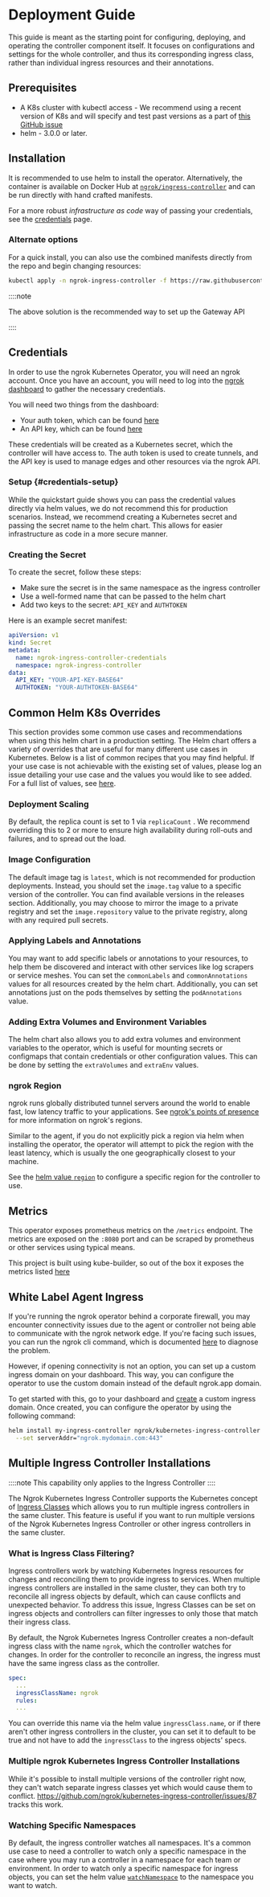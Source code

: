 

# Deployment Guide

This guide is meant as the starting point for configuring, deploying, and operating the controller component itself. It focuses on configurations and settings for the whole controller, and thus its corresponding ingress class, rather than individual ingress resources and their annotations.

## Prerequisites

- A K8s cluster with kubectl access - We recommend using a recent version of K8s and will specify and test past versions as a part of [this GitHub issue](https://github.com/ngrok/kubernetes-ingress-controller/issues/154)
- helm - 3.0.0 or later.

## Installation

It is recommended to use helm to install the operator. Alternatively, the container is available on Docker Hub at [`ngrok/ingress-controller`](https://hub.docker.com/r/ngrok/kubernetes-ingress-controller) and can be run directly with hand crafted manifests.

<Tabs groupId="k8s" queryString="k8s-basic">
	<TabItem value="ingress" label="Ingress Controller" default>
		<K8sIngressInstallExample />
	</TabItem>
	<TabItem value="gatewayAPI" label="Gateway API">
		<K8sGatewayAPIInstallExample />
	</TabItem>
</Tabs>

For a more robust _infrastructure as code_ way of passing your credentials, see the [credentials](#credentials-setup) page.

### Alternate options

<Tabs groupId="k8s" queryString="k8s-basic">
	<TabItem value="ingress" label="Ingress Controller" default>
For a quick install, you can also use the combined manifests directly from the repo and begin changing resources:

```bash
kubectl apply -n ngrok-ingress-controller -f https://raw.githubusercontent.com/ngrok/kubernetes-ingress-controller/main/manifest-bundle.yaml
```

  </TabItem>
  <TabItem value="gatewayAPI" label="Gateway API">
::::note

The above solution is the recommended way to set up the Gateway API

::::

  </TabItem>
</Tabs>

## Credentials

In order to use the ngrok Kubernetes Operator, you will need an ngrok account. Once you have an account, you will need to log into the [ngrok dashboard](https://dashboard.ngrok.com) to gather the necessary credentials.

You will need two things from the dashboard:

- Your auth token, which can be found [here](https://dashboard.ngrok.com/auth/your-authtoken)
- An API key, which can be found [here](https://dashboard.ngrok.com/api)

These credentials will be created as a Kubernetes secret, which the controller will have access to. The auth token is used to create tunnels, and the API key is used to manage edges and other resources via the ngrok API.

### Setup {#credentials-setup}

While the quickstart guide shows you can pass the credential values directly via helm values, we do not recommend this for production scenarios. Instead, we recommend creating a Kubernetes secret and passing the secret name to the helm chart. This allows for easier infrastructure as code in a more secure manner.

### Creating the Secret

To create the secret, follow these steps:

- Make sure the secret is in the same namespace as the ingress controller
- Use a well-formed name that can be passed to the helm chart
- Add two keys to the secret: `API_KEY` and `AUTHTOKEN`

Here is an example secret manifest:

```yaml
apiVersion: v1
kind: Secret
metadata:
  name: ngrok-ingress-controller-credentials
  namespace: ngrok-ingress-controller
data:
  API_KEY: "YOUR-API-KEY-BASE64"
  AUTHTOKEN: "YOUR-AUTHTOKEN-BASE64"
```

## Common Helm K8s Overrides

This section provides some common use cases and recommendations when using this helm chart in a production setting. The Helm chart offers a variety of overrides that are useful for many different use cases in Kubernetes. Below is a list of common recipes that you may find helpful. If your use case is not achievable with the existing set of values, please log an issue detailing your use case and the values you would like to see added. For a full list of values, see [here](https://github.com/ngrok/kubernetes-ingress-controller/blob/main/helm/ingress-controller/values.yaml).

### Deployment Scaling

By default, the replica count is set to 1 via `replicaCount` . We recommend overriding this to 2 or more to ensure high availability during roll-outs and failures, and to spread out the load.

### Image Configuration

The default image tag is `latest`, which is not recommended for production deployments. Instead, you should set the `image.tag` value to a specific version of the controller. You can find available versions in the releases section. Additionally, you may choose to mirror the image to a private registry and set the `image.repository` value to the private registry, along with any required pull secrets.

### Applying Labels and Annotations

You may want to add specific labels or annotations to your resources, to help them be discovered and interact with other services like log scrapers or service meshes. You can set the `commonLabels` and `commonAnnotations` values for all resources created by the helm chart. Additionally, you can set annotations just on the pods themselves by setting the `podAnnotations` value.

### Adding Extra Volumes and Environment Variables

The helm chart also allows you to add extra volumes and environment variables to the operator, which is useful for mounting secrets or configmaps that contain credentials or other configuration values. This can be done by setting the `extraVolumes` and `extraEnv` values.

### ngrok Region

ngrok runs globally distributed tunnel servers around the world to enable fast, low latency traffic to your applications. See [ngrok's points of presence](/network-edge/#points-of-presence) for more information on ngrok's regions.

Similar to the agent, if you do not explicitly pick a region via helm when installing the operator, the operator will attempt to pick the region with the least latency, which is usually the one geographically closest to your machine.

See the [helm value `region`](https://github.com/ngrok/kubernetes-ingress-controller/blob/main/helm/ingress-controller/README.md#controller-parameters) to configure a specific region for the controller to use.

## Metrics

This operator exposes prometheus metrics on the `/metrics` endpoint. The metrics are exposed on the `:8080` port and can be scraped by prometheus or other services using typical means.

This project is built using kube-builder, so out of the box it exposes the metrics listed [here](https://book.kubebuilder.io/reference/metrics-reference.html?highlight=metrics#default-exported-metrics-references)

## White Label Agent Ingress

If you're running the ngrok operator behind a corporate firewall, you may encounter connectivity issues due to the agent or controller not being able to communicate with the ngrok network edge. If you're facing such issues, you can run the ngrok cli command, which is documented [here](/guides/running-behind-firewalls) to diagnose the problem.

However, if opening connectivity is not an option, you can set up a custom ingress domain on your dashboard. This way, you can configure the operator to use the custom domain instead of the default ngrok.app domain.

To get started with this, go to your dashboard and [create](https://dashboard.ngrok.com/cloud-edge/domains) a custom ingress domain. Once created, you can configure the operator by using the following command:

```bash
helm install my-ingress-controller ngrok/kubernetes-ingress-controller \
  --set serverAddr="ngrok.mydomain.com:443"
```

## Multiple Ingress Controller Installations

::::note
This capability only applies to the Ingress Controller
::::

The Ngrok Kubernetes Ingress Controller supports the Kubernetes concept of [Ingress Classes](https://kubernetes.io/docs/concepts/services-networking/ingress/) which allows you to run multiple ingress controllers in the same cluster. This feature is useful if you want to run multiple versions of the Ngrok Kubernetes Ingress Controller or other ingress controllers in the same cluster.

### What is Ingress Class Filtering?

Ingress controllers work by watching Kubernetes Ingress resources for changes and reconciling them to provide ingress to services. When multiple ingress controllers are installed in the same cluster, they can both try to reconcile all ingress objects by default, which can cause conflicts and unexpected behavior. To address this issue, Ingress Classes can be set on ingress objects and controllers can filter ingresses to only those that match their ingress class.

By default, the Ngrok Kubernetes Ingress Controller creates a non-default ingress class with the name `ngrok`, which the controller watches for changes. In order for the controller to reconcile an ingress, the ingress must have the same ingress class as the controller.

```yaml
spec:
  ...
  ingressClassName: ngrok
  rules:
  ...
```

You can override this name via the helm value `ingressClass.name`, or if there aren't other ingress controllers in the cluster, you can set it to default to be true and not have to add the `ingressClass` to the ingress objects' specs.

### Multiple ngrok Kubernetes Ingress Controller Installations

While it's possible to install multiple versions of the controller right now, they can't watch separate ingress classes yet which would cause them to conflict. https://github.com/ngrok/kubernetes-ingress-controller/issues/87 tracks this work.

### Watching Specific Namespaces

By default, the ingress controller watches all namespaces. It's a common use case to need a controller to watch only a specific namespace in the case where you may run a controller in a namespace for each team or environment. In order to watch only a specific namespace for ingress objects, you can set the helm value [`watchNamespace`](https://github.com/ngrok/kubernetes-ingress-controller/blob/main/helm/ingress-controller/README.md#controller-parameters) to the namespace you want to watch.

